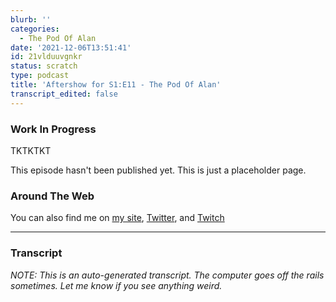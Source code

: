 ```yaml
---
blurb: ''
categories:
  - The Pod Of Alan
date: '2021-12-06T13:51:41'
id: 21vlduuvgnkr
status: scratch
type: podcast
title: 'Aftershow for S1:E11 - The Pod Of Alan'
transcript_edited: false
---
```


### Work In Progress

TKTKTKT

This episode hasn't been published yet. This is just a placeholder page.


### Around The Web

You can also find me on [my site](https://www.alanwsmith.com), [Twitter](https://twitter.com/TheIdOfAlan), and [Twitch](https://www.twitch.tv/theidofalan)

---

### Transcript

_NOTE: This is an auto-generated transcript. The computer goes off the rails sometimes. Let me know if you see anything weird._
